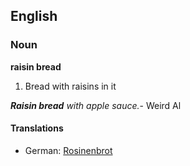 ==English==
===Noun===
'''raisin bread'''
#Bread with raisins in it
'''''Raisin bread''' with apple sauce.''- Weird Al

====Translations====
*German: [[Rosinenbrot]] {{n}}
